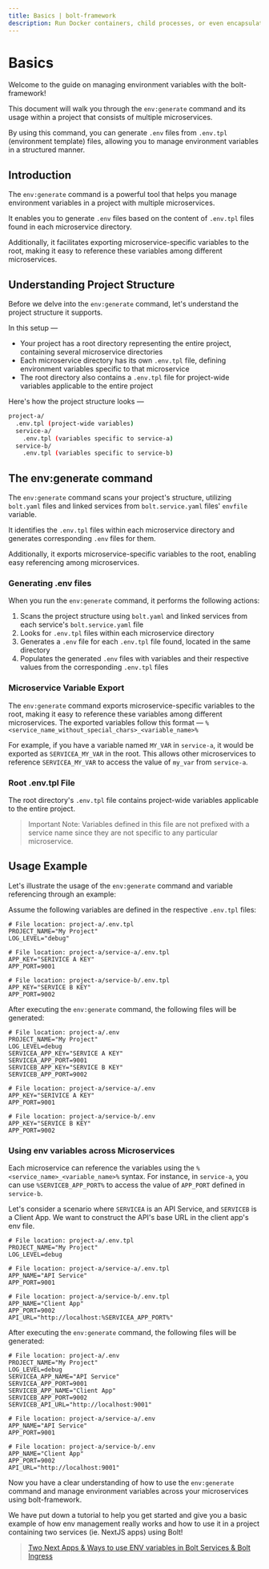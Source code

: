 ```yaml
---
title: Basics | bolt-framework
description: Run Docker containers, child processes, or even encapsulate your entire project within a VM, all under one unified API.
---
```



<Meta title="ENV/Basics" />

# Basics

Welcome to the guide on managing environment variables with the bolt-framework!

This document will walk you through the `env:generate` command and its usage within a project that consists of multiple microservices.

By using this command, you can generate `.env` files from `.env.tpl` (environment template) files, allowing you to manage environment variables in a structured manner.

## Introduction

The `env:generate` command is a powerful tool that helps you manage environment variables in a project with multiple microservices.

It enables you to generate `.env` files based on the content of `.env.tpl` files found in each microservice directory.

Additionally, it facilitates exporting microservice-specific variables to the root, making it easy to reference these variables among different microservices.

## Understanding Project Structure

Before we delve into the `env:generate` command, let's understand the project structure it supports.

In this setup —

- Your project has a root directory representing the entire project, containing several microservice directories
- Each microservice directory has its own `.env.tpl` file, defining environment variables specific to that microservice
- The root directory also contains a `.env.tpl` file for project-wide variables applicable to the entire project

Here's how the project structure looks —

```bash
project-a/
  .env.tpl (project-wide variables)
  service-a/
    .env.tpl (variables specific to service-a)
  service-b/
    .env.tpl (variables specific to service-b)
```

## The env:generate command

The `env:generate` command scans your project's structure, utilizing `bolt.yaml` files and linked services from `bolt.service.yaml` files' `envfile` variable.

It identifies the `.env.tpl` files within each microservice directory and generates corresponding `.env` files for them.

Additionally, it exports microservice-specific variables to the root, enabling easy referencing among microservices.

### Generating .env files

When you run the `env:generate` command, it performs the following actions:

1. Scans the project structure using `bolt.yaml` and linked services from each service's `bolt.service.yaml` file
2. Looks for `.env.tpl` files within each microservice directory
3. Generates a `.env` file for each `.env.tpl` file found, located in the same directory
4. Populates the generated `.env` files with variables and their respective values from the corresponding `.env.tpl` files

### Microservice Variable Export

The `env:generate` command exports microservice-specific variables to the root, making it easy to reference these variables among different microservices. The exported variables follow this format — `%<service_name_without_special_chars>_<variable_name>%`

For example, if you have a variable named `MY_VAR` in `service-a`, it would be exported as `SERVICEA_MY_VAR` in the root. This allows other microservices to reference `SERVICEA_MY_VAR` to access the value of `my_var` from `service-a`.

### Root .env.tpl File

The root directory's `.env.tpl` file contains project-wide variables applicable to the entire project.

> Important Note: Variables defined in this file are not prefixed with a service name since they are not specific to any particular microservice.

## Usage Example

Let's illustrate the usage of the `env:generate` command and variable referencing through an example:

Assume the following variables are defined in the respective `.env.tpl` files:

```env
# File location: project-a/.env.tpl
PROJECT_NAME="My Project"
LOG_LEVEL="debug"
```

```env
# File location: project-a/service-a/.env.tpl
APP_KEY="SERIVICE A KEY"
APP_PORT=9001
```

```env
# File location: project-a/service-b/.env.tpl
APP_KEY="SERVICE B KEY"
APP_PORT=9002
```

After executing the `env:generate` command, the following files will be generated:

```env
# File location: project-a/.env
PROJECT_NAME="My Project"
LOG_LEVEL=debug
SERVICEA_APP_KEY="SERVICE A KEY"
SERVICEA_APP_PORT=9001
SERVICEB_APP_KEY="SERVICE B KEY"
SERVICEB_APP_PORT=9002
```

```env
# File location: project-a/service-a/.env
APP_KEY="SERIVICE A KEY"
APP_PORT=9001
```

```env
# File location: project-a/service-b/.env
APP_KEY="SERVICE B KEY"
APP_PORT=9002
```

### Using env variables across Microservices

Each microservice can reference the variables using the `%<service_name>_<variable_name>%` syntax. For instance, in `service-a`, you can use `%SERVICEB_APP_PORT%` to access the value of `APP_PORT` defined in `service-b`.

Let's consider a scenario where `SERVICEA` is an API Service, and `SERVICEB` is a Client App. We want to construct the API's base URL in the client app's env file.

```env
# File location: project-a/.env.tpl
PROJECT_NAME="My Project"
LOG_LEVEL=debug
```

```env
# File location: project-a/service-a/.env.tpl
APP_NAME="API Service"
APP_PORT=9001
```

```env
# File location: project-a/service-b/.env.tpl
APP_NAME="Client App"
APP_PORT=9002
API_URL="http://localhost:%SERVICEA_APP_PORT%"
```

After executing the `env:generate` command, the following files will be generated:

```env
# File location: project-a/.env
PROJECT_NAME="My Project"
LOG_LEVEL=debug
SERVICEA_APP_NAME="API Service"
SERVICEA_APP_PORT=9001
SERVICEB_APP_NAME="Client App"
SERVICEB_APP_PORT=9002
SERVICEB_API_URL="http://localhost:9001"
```

```env
# File location: project-a/service-a/.env
APP_NAME="API Service"
APP_PORT=9001
```

```env
# File location: project-a/service-b/.env
APP_NAME="Client App"
APP_PORT=9002
API_URL="http://localhost:9001"
```

Now you have a clear understanding of how to use the `env:generate` command and manage environment variables across your microservices using bolt-framework.

We have put down a tutorial to help you get started and give you a basic example of how env management really works and how to use it in a project containing two services (ie. NextJS apps) using Bolt!

> [Two Next Apps & Ways to use ENV variables in Bolt Services & Bolt Ingress](https://github.com/gluestack/bolt-framework-tutorial-apps/tree/main/examples/two-next-apps#two-next-apps--ways-to-use-env-variables-in-bolt-service--bolt-ingress)
